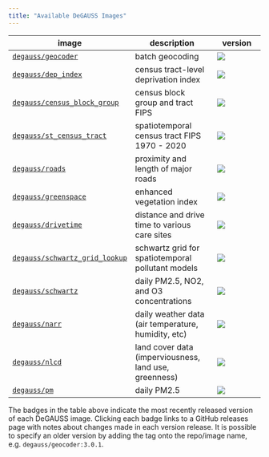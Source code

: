 ```yaml
---
title: "Available DeGAUSS Images"
---
```


| **image** |  **description** | **version** |
|-----------|------------------|-------------|
[`degauss/geocoder`](https://degauss.org/geocoder) | batch geocoding | [![](https://img.shields.io/github/v/tag/degauss-org/geocoder)](https://github.com/degauss-org/geocoder/releases)
[`degauss/dep_index`](https://degauss.org/dep_index) | census tract-level deprivation index | [![](https://img.shields.io/github/v/tag/degauss-org/dep_index)](https://github.com/degauss-org/dep_index/releases)
[`degauss/census_block_group`](https://degauss.org/census_block_group) | census block group and tract FIPS | [![](https://img.shields.io/github/v/tag/degauss-org/census_block_group)](https://github.com/degauss-org/census_block_group/releases)
[`degauss/st_census_tract`](https://degauss.org/st_census_tract) | spatiotemporal census tract FIPS 1970 - 2020 | [![](https://img.shields.io/github/v/tag/degauss-org/st_census_tract)](https://github.com/degauss-org/st_census_tract/releases)
[`degauss/roads`](https://degauss.org/roads) | proximity and length of major roads | [![](https://img.shields.io/github/v/tag/degauss-org/roads)](https://github.com/degauss-org/roads/releases)
[`degauss/greenspace`](https://degauss.org/greenspace) | enhanced vegetation index | [![](https://img.shields.io/github/v/tag/degauss-org/greenspace)](https://github.com/degauss-org/greenspace/releases)
[`degauss/drivetime`](https://degauss.org/drivetime) | distance and drive time to various care sites | [![](https://img.shields.io/github/v/tag/degauss-org/drivetime)](https://github.com/degauss-org/drivetime/releases)
[`degauss/schwartz_grid_lookup`](https://degauss.org/schwartz_grid_lookup) | schwartz grid for spatiotemporal pollutant models | [![](https://img.shields.io/github/v/tag/degauss-org/schwartz_grid_lookup)](https://github.com/degauss-org/schwartz_grid_lookup/releases)
[`degauss/schwartz`](https://degauss.org/schwartz) | daily PM2.5, NO2, and O3 concentrations | [![](https://img.shields.io/github/v/tag/degauss-org/schwartz)](https://github.com/degauss-org/schwartz/releases)
[`degauss/narr`](https://degauss.org/narr) | daily weather data (air temperature, humidity, etc) | [![](https://img.shields.io/github/v/tag/degauss-org/narr)](https://github.com/degauss-org/narr/releases)
[`degauss/nlcd`](https://degauss.org/nlcd) | land cover data (imperviousness, land use, greenness) | [![](https://img.shields.io/github/v/tag/degauss-org/nlcd)](https://github.com/degauss-org/nlcd/releases)
[`degauss/pm`](https://degauss.org/pm) | daily PM2.5 | [![](https://img.shields.io/github/v/tag/degauss-org/pm)](https://github.com/degauss-org/pm/releases)

The badges in the table above indicate the most recently released version of each DeGAUSS image. Clicking each badge links to a GitHub releases page with notes about changes made in each version release. It is possible to specify an older version by adding the tag onto the repo/image name, e.g. `degauss/geocoder:3.0.1`.  

